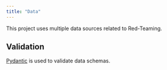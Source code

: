 ```yaml
---
title: "Data"
---
```


This project uses multiple data sources related to Red-Teaming.

## Validation

[Pydantic](https://docs.pydantic.dev/latest/) is used to validate data schemas.
